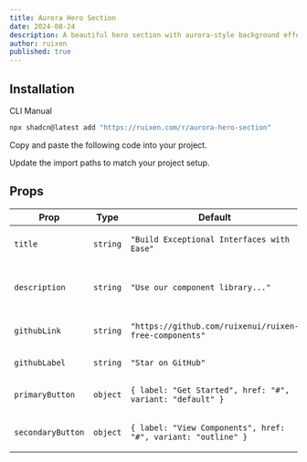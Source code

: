 ```yaml
---
title: Aurora Hero Section
date: 2024-08-24
description: A beautiful hero section with aurora-style background effects and animated elements
author: ruixen
published: true
---
```


<ComponentPreview name="aurora-hero-section-demo" />

## Installation

<Tabs defaultValue="cli">

<TabsList>
  <TabsTrigger value="cli">CLI</TabsTrigger>
  <TabsTrigger value="manual">Manual</TabsTrigger>
</TabsList>
<TabsContent value="cli">

```bash
npx shadcn@latest add "https://ruixen.com/r/aurora-hero-section"
```

</TabsContent>

<TabsContent value="manual">

<Steps>

<Step>Copy and paste the following code into your project.</Step>

<ComponentSource name="aurora-hero-section" />

<Step>Update the import paths to match your project setup.</Step>

</Steps>

</TabsContent>

</Tabs>

## Props

| Prop              | Type     | Default                                                       | Description                          |
| ----------------- | -------- | ------------------------------------------------------------- | ------------------------------------ |
| `title`           | `string` | `"Build Exceptional Interfaces with Ease"`                    | The main heading text                |
| `description`     | `string` | `"Use our component library..."`                              | The description text below the title |
| `githubLink`      | `string` | `"https://github.com/ruixenui/ruixen-free-components"`        | GitHub repository link               |
| `githubLabel`     | `string` | `"Star on GitHub"`                                            | GitHub button label                  |
| `primaryButton`   | `object` | `{ label: "Get Started", href: "#", variant: "default" }`     | Primary action button                |
| `secondaryButton` | `object` | `{ label: "View Components", href: "#", variant: "outline" }` | Secondary action button              |
